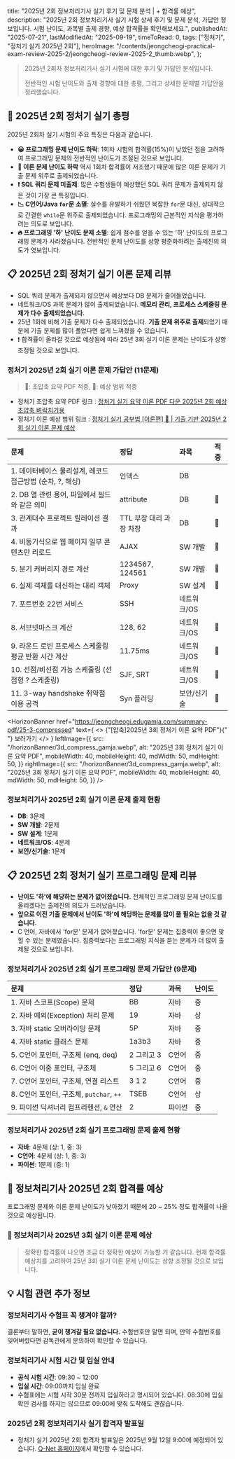 
  title: "2025년 2회 정보처리기사 실기 후기 및 문제 분석 | + 합격률 예상",
  description:
    "2025년 2회 정보처리기사 실기 시험 상세 후기 및 문제 분석, 가답안 정보입니다. 시험 난이도, 과목별 출제 경향, 예상 합격률을 확인해보세요.",
  publishedAt: "2025-07-21",
  lastModifiedAt: "2025-09-19",
  timeToRead: 0,
  tags: ["정처기", "정처기 실기 2025년 2회"],
  heroImage:
    "/contents/jeongcheogi-practical-exam-review-2025-2/jeongcheogi-review-2025-2_thumb.webp",
};

> 2025년 2회차 정보처리기사 실기 시험에 대한 후기 및 가답안 분석입니다.
>
> 전반적인 시험 난이도와 출제 경향에 대한 총평, 그리고 상세한 문제별 가답안을 정리했습니다.

## 📝 2025년 2회 정처기 실기 총평

2025년 2회차 실기 시험의 주요 특징은 다음과 같습니다.

- **😀 프로그래밍 문제 난이도 하락**: 1회차 시험의 합격률(15%)이 낮았던 점을 고려하여 프로그래밍 문제의 전반적인 난이도가 조절된 것으로 보입니다.
- **👏 이론 문제 난이도 하락** 역시 1회차 합격률이 저조했기 때문에 많은 이론 문제가 기출 문제 위주로 출제되었습니다.
- **❗️ SQL 쿼리 문제 미출제**: 많은 수험생들이 예상했던 SQL 쿼리 문제가 출제되지 않은 것이 가장 큰 특징입니다.
- **📉 C언어/Java `for`문 소멸**: 실수를 유발하기 쉬웠던 복잡한 `for`문 대신, 상대적으로 간결한 `while`문 위주로 출제되었습니다. 프로그래밍의 근본적인 지식을 평가하려는 의도로 보입니다.
- **🔥 프로그래밍 '하' 난이도 문제 소멸**: 쉽게 점수를 얻을 수 있는 '하' 난이도의 프로그래밍 문제가 사라졌습니다. 전반적인 문제 난이도를 상향 평준화하려는 출제진의 의도가 엿보입니다.

## 📋 2025년 2회 정처기 실기 이론 문제 리뷰

- SQL 쿼리 문제가 출제되지 않으면서 예상보다 DB 문제가 줄어들었습니다.
- 네트워크/OS 과목 문제가 많이 출제되었습니다. **메모리 관리, 프로세스 스케줄링 문제가 다수 출제되었습니다.**
- 25년 1회에 비해 기출 문제가 다수 출제되었습니다. **기출 문제 위주로 출제**되었기 때문에 기출 문제를 많이 풀었다면 쉽게 느껴졌을 수 있습니다.
- ❗️ 합격률이 올라갈 것으로 예상됨에 따라 25년 3회 실기 이론 문제는 난이도가 상향 조정될 것으로 보입니다.

### 정처기 2025년 2회 실기 이론 문제 가답안 (11문제)

> 👺: 초압축 요약 PDF 적중, 🤔: 예상 범위 적중

- 정처기 초압축 요약 PDF 링크 : [정처기 실기 요약 이론 PDF 다운 2025년 2회 예상 초압축 벼락치기용
  ](https://www.kimjaahyun.com/ko/blog/jeongcheogi-practical-theory-summary-pdf)
- 정처기 이론 예상 범위 링크 : [정처기 실기 공부법 [이론편] 👺 | 기출 기반 2025년 2회 실기 이론 문제 예상
  ](https://www.kimjaahyun.com/ko/blog/korean-information-processing-engineer-practical-exam-strategy)

| 문제                                                      | 정답                    | 과목        | 적중 |
| :-------------------------------------------------------- | :---------------------- | :---------- | :--- |
| 1. 데이터베이스 물리설계, 레코드 접근방법 (순차, ?, 해싱) | 인덱스                  | DB          |      |
| 2. DB 열 관련 용어, 파일에서 필드와 같은 의미             | attribute               | DB          | 🤔   |
| 3. 관계대수 프로젝트 릴레이션 결과                        | TTL 부장 대리 과장 차장 | DB          | 👺   |
| 4. 비동기식으로 웹 페이지 일부 콘텐츠만 리로드            | AJAX                    | SW 개발     | 👺   |
| 5. 분기 커버리지 경로 계산                                | 1234567, 124561         | SW 개발     | 👺   |
| 6. 실제 객체를 대신하는 대리 객체                         | Proxy                   | SW 설계     | 👺   |
| 7. 포트번호 22번 서비스                                   | SSH                     | 네트워크/OS |      |
| 8. 서브넷마스크 계산                                      | 128, 62                 | 네트워크/OS | 🤔   |
| 9. 라운드 로빈 프로세스 스케줄링 평균 반환 시간 계산      | 11.75ms                 | 네트워크/OS | 👺   |
| 10. 선점/비선점 가능 스케줄링 (선점형 ? 스케줄링)         | SJF, SRT                | 네트워크/OS | 👺   |
| 11. 3-way handshake 취약점 이용 공격                      | Syn 플러딩              | 보안/신기술 | 🤔   |

<HorizonBanner
  href="https://jeongcheogi.edugamja.com/summary-pdf/25-3-compressed"
  text={
    <>
      {"[압축]2025년 3회 정처기 이론 요약 PDF"}{" "}
      <span className="text-red-500">보러가기</span>
    </>
  }
  leftImage={{
    src: "/horizonBanner/3d_compress_gamja.webp",
    alt: "2025년 3회 정처기 실기 이론 요약 PDF",
    mobileWidth: 40,
    mobileHeight: 40,
    mdWidth: 50,
    mdHeight: 50,
  }}
  rightImage={{
    src: "/horizonBanner/3d_compress_gamja.webp",
    alt: "2025년 3회 정처기 실기 이론 요약 PDF",
    mobileWidth: 40,
    mobileHeight: 40,
    mdWidth: 50,
    mdHeight: 50,
  }}
/>

### 정보처리기사 2025년 2회 실기 이론 문제 출제 현황

- **DB**: 3문제
- **SW 개발**: 2문제
- **SW 설계**: 1문제
- **네트워크/OS**: 4문제
- **보안/신기술**: 1문제

## 📋 2025년 2회 정처기 실기 프로그래밍 문제 리뷰

- **난이도 '하'에 해당하는 문제가 없어졌습니다.** 전체적인 프로그래밍 문제 난이도를 올리겠다는 출제진의 의도가 드러났습니다.
- **앞으로 이전 기출 문제에서 난이도 '하'에 해당하는 문제를 많이 풀 필요는 없을 것 같습니다.**
- C 언어, 자바에서 'for문' 문제가 없어졌습니다. 'for문' 문제는 집중력이 좋으면 맞힐 수 있는 문제였습니다. 집중력보다는 프로그래밍 지식을 묻는 문제가 더 많이 출제될 것으로 보입니다.

### 정보처리기사 2025년 2회 실기 프로그래밍 문제 가답안 (9문제)

| 문제                                     | 정답       | 과목   | 난이도 |
| :--------------------------------------- | :--------- | :----- | :----- |
| 1. 자바 스코프(Scope) 문제               | BB         | 자바   | 중     |
| 2. 자바 예외(Exception) 처리 문제        | 19         | 자바   | 상     |
| 3. 자바 static 오버라이딩 문제           | 5P         | 자바   | 중     |
| 4. 자바 static 클래스 문제               | 1a3b3      | 자바   | 중     |
| 5. C언어 포인터, 구조체 (enq, deq)       | 2 그리고 3 | C언어  | 중     |
| 6. C언어 이중 포인터, 구조체             | 5 그리고 6 | C언어  | 중     |
| 7. C언어 포인터, 구조체, 연결 리스트     | 3 1 2      | C언어  | 중     |
| 8. C언어 포인터, 구조체, `putchar`, `++` | TSEB       | C언어  | 상     |
| 9. 파이썬 딕셔너리 컴프리헨션, `&` 연산  | 2          | 파이썬 | 중     |

### 정보처리기사 2025년 2회 실기 프로그래밍 문제 출제 현황

- **자바**: 4문제 (상: 1, 중: 3)
- **C언어**: 4문제 (상: 1, 중: 3)
- **파이썬**: 1문제 (중: 1)

<ImageWithCaption
  src="/contents/jeongcheogi-practical-exam-review-2025-2/jeongcheogi-review-2025-2_thumb.webp"
  alt="정보처리기사 2025년 2회 합격률 예상"
  caption="정보처리기사 2025년 2회 합격률 예상"
  showCaption={false}
  width={1024}
  height={1024}
  maxWidth={450}
/>

## 👺 정보처리기사 2025년 2회 합격률 예상

프로그래밍 문제와 이론 문제 난이도가 낮아졌기 때문에 20 ~ 25% 정도 합격률이 나올 것으로 예상됩니다.

<RedAlert title="실제 합격률은 27.8%였습니다." />
<TooltipLink
  href="https://jeongcheogi.edugamja.com/exam-registration/jeongcheogi-pass-rate"
  text="정보처리기사 합격률 변화 추이"
/>

### 👺 정보처리기사 2025년 3회 실기 이론 문제 예상

> 정확한 합격률이 나오면 조금 더 정확한 예상이 가능할 거 같습니다. 현재 합격률 예상치를 고려하여 25년 3회 실기 이론 문제 난이도는 상향 조정될 것으로 보입니다.

<RedAlert title="27.8% 합격률에 따른 2025년 3회 예상은 아래 링크를 참고해주세요." />
<TooltipLink
  href="https://jeongcheogi.edugamja.com/theory/theory-expected-questions"
  text="정보처리기사 2025년 3회 실기 이론 문제 예상"
/>

## 💡 시험 관련 추가 정보

### 정보처리기사 수험표 꼭 챙겨야 할까?

결론부터 말하면, **굳이 챙겨갈 필요 없습니다.** 수험번호만 알면 되며, 만약 수험번호를 잊어버렸다면 감독관에게 문의하여 확인할 수 있습니다.

### 정보처리기사 시험 시간 및 입실 안내

- **공식 시험 시간**: 09:30 ~ 12:00
- **입실 시간**: 09:00까지 입실 완료
- 수험표에는 시험 시작 30분 전까지 입실하라고 명시되어 있습니다. 08:30에 입실 확인 검사를 하지는 않으므로 09:00에 맞춰 도착해도 괜찮습니다.

### 2025년 2회 정보처리기사 실기 합격자 발표일

- 정처기 실기 2025년 2회 합격자 발표일은 2025년 9월 12일 9:00에 예정되어 있습니다. [Q-Net 홈페이지](https://www.q-net.or.kr/anc001.do?id=anc001011&gSite=Q&gId=)에서 확인할 수 있습니다.

